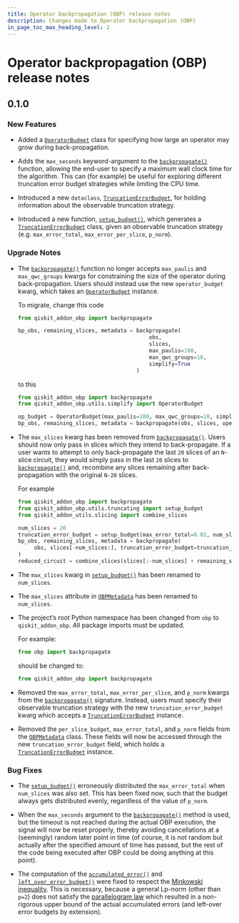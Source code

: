```yaml
---
title: Operator backpropagation (OBP) release notes
description: Changes made to Operator backpropagation (OBP)
in_page_toc_max_heading_level: 2
---
```


<span id="release-notes" />

<span id="id1" />

# Operator backpropagation (OBP) release notes

<span id="release-notes-0-1-0" />

<span id="id2" />

## 0.1.0

<span id="release-notes-0-1-0-new-features" />

### New Features

*   Added a [`OperatorBudget`](utils-simplify#operatorbudget "qiskit_addon_obp.utils.simplify.OperatorBudget") class for specifying how large an operator may grow during back-propagation.

*   Adds the `max_seconds` keyword-argument to the [`backpropagate()`](qiskit-addon-obp#backpropagate "qiskit_addon_obp.backpropagate") function, allowing the end-user to specify a maximum wall clock time for the algorithm. This can (for example) be useful for exploring different truncation error budget strategies while limiting the CPU time.

*   Introduced a new `dataclass`, [`TruncationErrorBudget`](utils-truncating#truncationerrorbudget "qiskit_addon_obp.utils.truncating.TruncationErrorBudget"), for holding information about the observable truncation strategy.

*   Introduced a new function, [`setup_budget()`](utils-truncating#setup_budget "qiskit_addon_obp.utils.truncating.setup_budget"), which generates a [`TruncationErrorBudget`](utils-truncating#truncationerrorbudget "qiskit_addon_obp.utils.truncating.TruncationErrorBudget") class, given an observable truncation strategy (e.g. `max_error_total`, `max_error_per_slice`, `p_norm`).

<span id="release-notes-0-1-0-upgrade-notes" />

### Upgrade Notes

*   The [`backpropagate()`](qiskit-addon-obp#backpropagate "qiskit_addon_obp.backpropagate") function no longer accepts `max_paulis` and `max_qwc_groups` kwargs for constraining the size of the operator during back-propagation. Users should instead use the new `operator_budget` kwarg, which takes an [`OperatorBudget`](utils-simplify#operatorbudget "qiskit_addon_obp.utils.simplify.OperatorBudget") instance.

    To migrate, change this code

    ```python
    from qiskit_addon_obp import backpropagate

    bp_obs, remaining_slices, metadata = backpropagate(
                                             obs,
                                             slices,
                                             max_paulis=100,
                                             max_qwc_groups=10,
                                             simplify=True
                                         )
    ```

    to this

    ```python
    from qiskit_addon_obp import backpropagate
    from qiskit_addon_obp.utils.simplify import OperatorBudget

    op_budget = OperatorBudget(max_paulis=100, max_qwc_groups=10, simplify=True)
    bp_obs, remaining_slices, metadata = backpropagate(obs, slices, operator_budget=op_budget)
    ```

*   The `max_slices` kwarg has been removed from [`backpropagate()`](qiskit-addon-obp#backpropagate "qiskit_addon_obp.backpropagate"). Users should now only pass in slices which they intend to back-propagate. If a user wants to attempt to only back-propagate the last `20` slices of an `N`-slice circuit, they would simply pass in the last `20` slices to [`backpropagate()`](qiskit-addon-obp#backpropagate "qiskit_addon_obp.backpropagate") and, recombine any slices remaining after back-propagation with the original `N-20` slices.

    For example

    ```python
    from qiskit_addon_obp import backpropagate
    from qiskit_addon_obp.utils.truncating import setup_budget
    from qiskit_addon_utils.slicing import combine_slices

    num_slices = 20
    truncation_error_budget = setup_budget(max_error_total=0.02, num_slices=num_slices, p_norm=1)
    bp_obs, remaining_slices, metadata = backpropagate(
         obs, slices[-num_slices:], truncation_error_budget=truncation_error_budget
    )
    reduced_circuit = combine_slices(slices[:-num_slices] + remaining_slices)
    ```

*   The `max_slices` kwarg in [`setup_budget()`](utils-truncating#setup_budget "qiskit_addon_obp.utils.truncating.setup_budget") has been renamed to `num_slices`.

*   The `max_slices` attribute in [`OBPMetadata`](utils-metadata-obp-metadata "qiskit_addon_obp.utils.metadata.OBPMetadata") has been renamed to `num_slices`.

*   The project’s root Python namespace has been changed from `obp` to `qiskit_addon_obp`. All package imports must be updated.

    For example:

    ```python
    from obp import backpropagate
    ```

    should be changed to:

    ```python
    from qiskit_addon_obp import backpropagate
    ```

*   Removed the `max_error_total`, `max_error_per_slice`, and `p_norm` kwargs from the [`backpropagate()`](qiskit-addon-obp#backpropagate "qiskit_addon_obp.backpropagate") signature. Instead, users must specify their observable truncation strategy with the new `truncation_error_budget` kwarg which accepts a [`TruncationErrorBudget`](utils-truncating#truncationerrorbudget "qiskit_addon_obp.utils.truncating.TruncationErrorBudget") instance.

*   Removed the `per_slice_budget`, `max_error_total`, and `p_norm` fields from the [`OBPMetadata`](utils-metadata-obp-metadata "qiskit_addon_obp.utils.metadata.OBPMetadata") class. These fields will now be accessed through the new `truncation_error_budget` field, which holds a [`TruncationErrorBudget`](utils-truncating#truncationerrorbudget "qiskit_addon_obp.utils.truncating.TruncationErrorBudget") instance.

<span id="release-notes-0-1-0-bug-fixes" />

### Bug Fixes

*   The [`setup_budget()`](utils-truncating#setup_budget "qiskit_addon_obp.utils.truncating.setup_budget") erroneously distributed the `max_error_total` when `num_slices` was also set. This has been fixed now, such that the budget always gets distributed evenly, regardless of the value of `p_norm`.

*   When the `max_seconds` argument to the [`backpropagate()`](qiskit-addon-obp#backpropagate "qiskit_addon_obp.backpropagate") method is used, but the timeout is not reached during the actual OBP execution, the signal will now be reset properly, thereby avoiding cancellations at a (seemingly) random later point in time (of course, it is not random but actually after the specified amount of time has passed, but the rest of the code being executed after OBP could be doing anything at this point).

*   The computation of the [`accumulated_error()`](utils-metadata-obp-metadata#accumulated_error "qiskit_addon_obp.utils.metadata.OBPMetadata.accumulated_error") and [`left_over_error_budget()`](utils-metadata-obp-metadata#left_over_error_budget "qiskit_addon_obp.utils.metadata.OBPMetadata.left_over_error_budget") were fixed to respect the [Minkowski inequality](https://en.wikipedia.org/wiki/Minkowski_inequality). This is necessary, because a general Lp-norm (other than `p=2`) does not satisfy the [parallelogram law](https://en.wikipedia.org/wiki/Parallelogram_law) which resulted in a non-rigorous upper bound of the actual accumulated errors (and left-over error budgets by extension).

